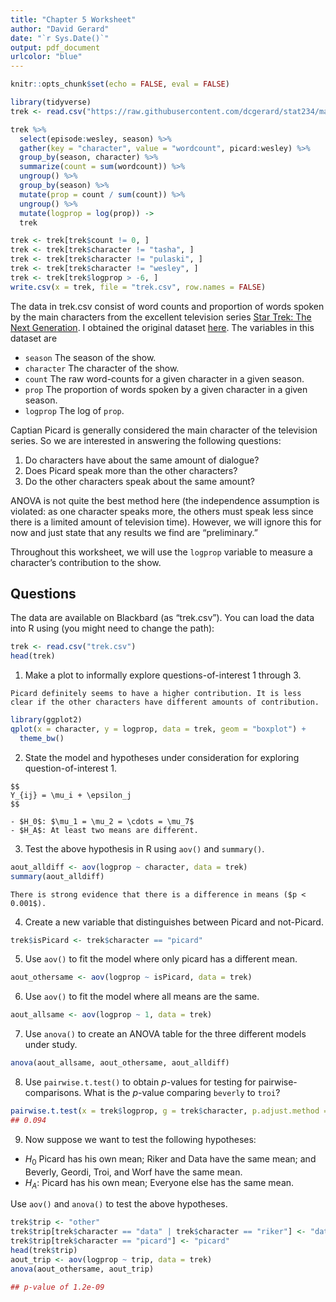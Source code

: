 ```yaml
---
title: "Chapter 5 Worksheet"
author: "David Gerard"
date: "`r Sys.Date()`"
output: pdf_document
urlcolor: "blue"
---
```


```r
knitr::opts_chunk$set(echo = FALSE, eval = FALSE)
```

```r
library(tidyverse)
trek <- read.csv("https://raw.githubusercontent.com/dcgerard/stat234/master/data/trek.csv")

trek %>%
  select(episode:wesley, season) %>%
  gather(key = "character", value = "wordcount", picard:wesley) %>%
  group_by(season, character) %>%
  summarize(count = sum(wordcount)) %>%
  ungroup() %>%
  group_by(season) %>%
  mutate(prop = count / sum(count)) %>%
  ungroup() %>%
  mutate(logprop = log(prop)) ->
  trek

trek <- trek[trek$count != 0, ]
trek <- trek[trek$character != "tasha", ]
trek <- trek[trek$character != "pulaski", ]
trek <- trek[trek$character != "wesley", ]
trek <- trek[trek$logprop > -6, ]
write.csv(x = trek, file = "trek.csv", row.names = FALSE)
```


The data in trek.csv consist of word counts and proportion of words spoken by the main characters from the excellent television series [Star Trek: The Next Generation](https://en.wikipedia.org/wiki/Star_Trek:_The_Next_Generation). I obtained the original dataset [here](https://github.com/RMHogervorst/TNG). The variables in this dataset are

- `season` The season of the show.
- `character` The character of the show.
- `count` The raw word-counts for a given character in a given season.
- `prop` The proportion of words spoken by a given character in a given season.
- `logprop` The log of `prop`.

Captian Picard is generally considered the main character of the television series. So we are interested in answering the following questions:

1. Do characters have about the same amount of dialogue?
2. Does Picard speak more than the other characters?
3. Do the other characters speak about the same amount?

ANOVA is not quite the best method here (the independence assumption is violated: as one character speaks more, the others must speak less since there is a limited amount of television time). However, we will ignore this for now and just state that any results we find are "preliminary."

Throughout this worksheet, we will use the `logprop` variable to measure a character's contribution to the show.

## Questions

The data are available on Blackbard (as "trek.csv"). You can load the data into R using (you might need to change the path):
```r
trek <- read.csv("trek.csv")
head(trek)
```

1. Make a plot to informally explore questions-of-interest 1 through 3.

```block
Picard definitely seems to have a higher contribution. It is less clear if the other characters have different amounts of contribution.
```

```r
library(ggplot2)
qplot(x = character, y = logprop, data = trek, geom = "boxplot") +
  theme_bw()
```



2. State the model and hypotheses under consideration for exploring question-of-interest 1.

```block
$$
Y_{ij} = \mu_i + \epsilon_j
$$

- $H_0$: $\mu_1 = \mu_2 = \cdots = \mu_7$
- $H_A$: At least two means are different.
```

3. Test the above hypothesis in R using `aov()` and `summary()`.

```r
aout_alldiff <- aov(logprop ~ character, data = trek)
summary(aout_alldiff)
```

```block
There is strong evidence that there is a difference in means ($p < 0.001$).
```

4. Create a new variable that distinguishes between Picard and not-Picard.

```r
trek$isPicard <- trek$character == "picard"
```

5. Use `aov()` to fit the model where only picard has a different mean.

```r
aout_othersame <- aov(logprop ~ isPicard, data = trek)
```

6. Use `aov()` to fit the model where all means are the same.

```r
aout_allsame <- aov(logprop ~ 1, data = trek)
```

7. Use `anova()` to create an ANOVA table for the three different models under study.

```r
anova(aout_allsame, aout_othersame, aout_alldiff)
```

8. Use `pairwise.t.test()` to obtain $p$-values for testing for pairwise-comparisons. What is the $p$-value comparing `beverly` to `troi`?

```r
pairwise.t.test(x = trek$logprop, g = trek$character, p.adjust.method = "none")
## 0.094
```


9. Now suppose we want to test the following hypotheses: 

  - $H_0$ Picard has his own mean; Riker and Data have the same mean; and Beverly, Geordi, Troi, and Worf have the same mean.
  - $H_A$: Picard has his own mean; Everyone else has the same mean.

  Use `aov()` and `anova()` to test the above hypotheses.
  
```r
trek$trip <- "other"
trek$trip[trek$character == "data" | trek$character == "riker"] <- "data_riker"
trek$trip[trek$character == "picard"] <- "picard"
head(trek$trip)
aout_trip <- aov(logprop ~ trip, data = trek)
anova(aout_othersame, aout_trip)

## p-value of 1.2e-09
```
  




